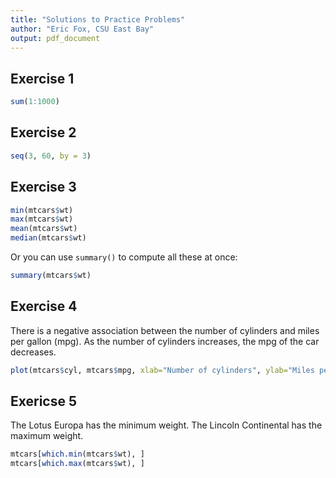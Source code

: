```yaml
---
title: "Solutions to Practice Problems"
author: "Eric Fox, CSU East Bay"
output: pdf_document
---
```


## Exercise 1
```r
sum(1:1000)
```

## Exercise 2
```r
seq(3, 60, by = 3)
```

## Exercise 3
```r
min(mtcars$wt)
max(mtcars$wt)
mean(mtcars$wt)
median(mtcars$wt)
```
Or you can use `summary()` to compute all these at once:
```r
summary(mtcars$wt)
```

\newpage

## Exercise 4
There is a negative association between the number of cylinders and miles per gallon (mpg).  As the number of cylinders increases, the mpg of the car decreases.
```r
plot(mtcars$cyl, mtcars$mpg, xlab="Number of cylinders", ylab="Miles per gallon")
```

## Exericse 5
The Lotus Europa has the minimum weight.  The Lincoln Continental has the maximum weight.
```r
mtcars[which.min(mtcars$wt), ]
mtcars[which.max(mtcars$wt), ]
```



